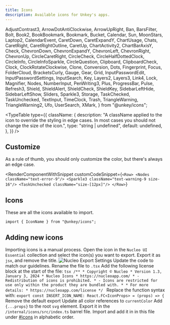 ```yaml
---
title: Icons
description: Available icons for Unkey's apps.
---
```

  AdjustContrast3,
  ArrowDotAntiClockwise,
  ArrowUpRight,
  Ban,
  BarsFilter,
  Bolt,
  Book2,
  BookBookmark,
  Bookmark,
  Bucket,
  Calendar,
  Sun,
  MoonStars,
  Laptop2,
  CalendarEvent,
  CaretDown,
  CaretExpandY,
  ChartUsage,
  Chats,
  CaretRight,
  CaretRightOutline,
  CaretUp,
  ChartActivity2,
  ChartBarAxisY,
  Check,
  ChevronDown,
  ChevronExpandY,
  ChevronLeft,
  ChevronRight,
  ChevronUp,
  CircleCaretRight,
  CircleCheck,
  CircleHalfDottedClock,
  CircleInfo,
  CircleInfoSparkle,
  CircleQuestion,
  Clipboard,
  ClipboardCheck,
  Clock,
  ClockRotateClockwise,
  Clone,
  Conversion,
  Dots,
  Fingerprint,
  Focus,
  FolderCloud,
  BracketsCurly,
  Gauge,
  Gear,
  Grid,
  InputPasswordEdit,
  InputPasswordSettings,
  InputSearch,
  Key,
  Layers2,
  Layers3,
  Link4,
  Lock,
  Magnifier,
  Nodes,
  NumberInput,
  PenWriting3,
  Plus,
  ProgressBar,
  Pulse,
  Refresh3,
  Shield,
  ShieldAlert,
  ShieldCheck,
  ShieldKey,
  SidebarLeftHide,
  SidebarLeftShow,
  Sliders,
  Sparkle3,
  Storage,
  TaskChecked,
  TaskUnchecked,
  TextInput,
  TimeClock,
  Trash,
  TriangleWarning,
  TriangleWarning2,
  Ufo,
  UserSearch,
  XMark,
} from "@unkey/icons";

<TypeTable
  type={{
    className: {
      description:
        "A className applied to the icon to override the styling in edge cases. In most cases you should not change the size of the icon.",
      type: "string | undefined",
      default: undefined,
    },
  }}
/>

## Customize
As a rule of thumb, you should only customize the color, but there's always an edge case.

<RenderComponentWithSnippet
  customCodeSnippet={`<Row>
    <Nodes className="text-error-9"/>
    <Sparkle3 className="text-warning-9 size-16"/>
    <TaskUnchecked className="size-[12px]"/>
</Row>`}
>
  <Row>
    <Nodes className="text-error-9" />
    <Sparkle3 className="text-warning-9 size-16" />
    <TaskUnchecked className="size-[12px]" />
  </Row>
</RenderComponentWithSnippet>

## Icons
These are all the icons available to import.
```tsx
import { IconName } from "@unkey/icons";
```

<div className="grid grid-cols-1 md:grid-cols-2 lg:grid-cols-3 xl:grid-cols-4 gap-8">
  <Icon name="AdjustContrast3">
    <AdjustContrast3 />
  </Icon>
  <Icon name="ArrowDotAntiClockwise">
    <ArrowDotAntiClockwise />
  </Icon>
  <Icon name="ArrowUpRight">
    <ArrowUpRight />
  </Icon>
  <Icon name="Ban">
    <Ban />
  </Icon>
  <Icon name="BarsFilter">
    <BarsFilter />
  </Icon>
  <Icon name="Bolt">
    <Bolt />
  </Icon>
  <Icon name="Book2">
    <Book2 />
  </Icon>
  <Icon name="BookBookmark">
    <BookBookmark />
  </Icon>
  <Icon name="Bookmark">
    <Bookmark />
  </Icon>
  <Icon name="BracketsCurly">
    <BracketsCurly />
  </Icon>
  <Icon name="Bucket">
    <Bucket />
  </Icon>
  <Icon name="Calendar">
    <Calendar />
  </Icon>
  <Icon name="CalendarEvent">
    <CalendarEvent />
  </Icon>
  <Icon name="CaretDown">
    <CaretDown />
  </Icon>
  <Icon name="CaretExpandY">
    <CaretExpandY />
  </Icon>
  <Icon name="CaretRight">
    <CaretRight />
  </Icon>
  <Icon name="CaretRightOutline">
    <CaretRightOutline />
  </Icon>
  <Icon name="CaretUp">
    <CaretUp />
  </Icon>
  <Icon name="ChartActivity2">
    <ChartActivity2 />
  </Icon>
  <Icon name="ChartBarAxisY">
    <ChartBarAxisY />
  </Icon>
  <Icon name="ChartUsage">
    <ChartUsage />
  </Icon>
  <Icon name="Chats">
    <Chats />
  </Icon>
  <Icon name="Check">
    <Check />
  </Icon>
  <Icon name="ChevronDown">
    <ChevronDown />
  </Icon>
  <Icon name="ChevronExpandY">
    <ChevronExpandY />
  </Icon>
  <Icon name="ChevronLeft">
    <ChevronLeft />
  </Icon>
  <Icon name="ChevronRight">
    <ChevronRight />
  </Icon>
  <Icon name="ChevronUp">
    <ChevronUp />
  </Icon>
  <Icon name="CircleCaretRight">
    <CircleCaretRight />
  </Icon>
  <Icon name="CircleCheck">
    <CircleCheck />
  </Icon>
  <Icon name="CircleHalfDottedClock">
    <CircleHalfDottedClock />
  </Icon>
  <Icon name="CircleInfo">
    <CircleInfo />
  </Icon>
  <Icon name="CircleInfoSparkle">
    <CircleInfoSparkle />
  </Icon>
  <Icon name="CircleQuestion">
    <CircleQuestion />
  </Icon>
  <Icon name="Clipboard">
    <Clipboard />
  </Icon>
  <Icon name="ClipboardCheck">
    <ClipboardCheck />
  </Icon>
  <Icon name="Clock">
    <Clock />
  </Icon>
  <Icon name="ClockRotateClockwise">
    <ClockRotateClockwise />
  </Icon>
  <Icon name="Clone">
    <Clone />
  </Icon>
  <Icon name="Conversion">
    <Conversion />
  </Icon>
  <Icon name="Dots">
    <Dots />
  </Icon>
  <Icon name="Fingerprint">
    <Fingerprint />
  </Icon>
  <Icon name="Focus">
    <Focus />
  </Icon>
  <Icon name="FolderCloud">
    <FolderCloud />
  </Icon>
  <Icon name="Gauge">
    <Gauge />
  </Icon>
  <Icon name="Gear">
    <Gear />
  </Icon>
  <Icon name="Grid">
    <Grid />
  </Icon>
  <Icon name="InputPasswordEdit">
    <InputPasswordEdit />
  </Icon>
  <Icon name="InputPasswordSettings">
    <InputPasswordSettings />
  </Icon>
  <Icon name="InputSearch">
    <InputSearch />
  </Icon>
  <Icon name="Key">
    <Key />
  </Icon>
  <Icon name="Laptop2">
    <Laptop2 />
  </Icon>
  <Icon name="Layers2">
    <Layers2 />
  </Icon>
  <Icon name="Layers3">
    <Layers3 />
  </Icon>
  <Icon name="Link4">
    <Link4 />
  </Icon>
  <Icon name="Lock">
    <Lock />
  </Icon>
  <Icon name="Magnifier">
    <Magnifier />
  </Icon>
  <Icon name="MoonStars">
    <MoonStars />
  </Icon>
  <Icon name="Nodes">
    <Nodes />
  </Icon>
  <Icon name="NumberInput">
    <NumberInput />
  </Icon>
  <Icon name="PenWriting3">
    <PenWriting3 />
  </Icon>
  <Icon name="Plus">
    <Plus />
  </Icon>
  <Icon name="ProgressBar">
    <ProgressBar />
  </Icon>
  <Icon name="Pulse">
    <Pulse />
  </Icon>
  <Icon name="Refresh3">
    <Refresh3 />
  </Icon>
  <Icon name="Shield">
    <Shield />
  </Icon>
  <Icon name="ShieldAlert">
    <ShieldAlert />
  </Icon>
  <Icon name="ShieldCheck">
    <ShieldCheck />
  </Icon>
  <Icon name="ShieldKey">
    <ShieldKey />
  </Icon>
  <Icon name="SidebarLeftHide">
    <SidebarLeftHide />
  </Icon>
  <Icon name="SidebarLeftShow">
    <SidebarLeftShow />
  </Icon>
  <Icon name="Sliders">
    <Sliders />
  </Icon>
  <Icon name="Sparkle3">
    <Sparkle3 />
  </Icon>
  <Icon name="Storage">
    <Storage />
  </Icon>
  <Icon name="Sun">
    <Sun />
  </Icon>
  <Icon name="TaskChecked">
    <TaskChecked />
  </Icon>
  <Icon name="TaskUnchecked">
    <TaskUnchecked />
  </Icon>
  <Icon name="TextInput">
    <TextInput />
  </Icon>
  <Icon name="TimeClock">
    <TimeClock />
  </Icon>
  <Icon name="Trash">
    <Trash />
  </Icon>
  <Icon name="TriangleWarning">
    <TriangleWarning />
  </Icon>
  <Icon name="TriangleWarning2">
    <TriangleWarning2 />
  </Icon>
  <Icon name="Ufo">
    <Ufo />
  </Icon>
  <Icon name="UserSearch">
    <UserSearch />
  </Icon>
  <Icon name="XMark">
    <XMark />
  </Icon>
</div>

## Adding new icons
Importing icons is a manual process.
<Steps>
<Step>
  Open the icon in the `Nucleo UI Essential` collection and select the icon(s)
  you want to export.
</Step>
<Step>
  Export it as `jsx`, and remove the title. ![Nucleo Export
  Settings](./icons-export-settings.png)
</Step>
<Step>
  Update the code to match our guidelines.
<Steps>
  <Step>
    Rename the file to `.tsx`
  </Step>
  <Step>
    Add the following license block at the start of the file:
    ```tsx
    /**
    * Copyright © Nucleo
    * Version 1.3, January 3, 2024
    * Nucleo Icons
    * https://nucleoapp.com/
    * - Redistribution of icons is prohibited.
    * - Icons are restricted for use only within the product they are bundled with.
    *
    * For more details:
    * https://nucleoapp.com/license
    */
    ```
  </Step>
  <Step>
    Replace the function syntax with: `export const INSERT_ICON_NAME: React.FC<IconProps> = (props) => {`
  </Step>
  <Step>
    Remove the default export
  </Step>
  <Step>
    Update all color references to `currentColor`
  </Step>
  <Step>
    Add `{...props}` to the root `svg` element.
  </Step>
  <Step>
    Export it in the `/internal/icons/src/index.ts` barrel file.
  </Step>
  <Step>
    Import and add it in in this file under [#icons](/design/icons#icons) in alphabetic order.
  </Step>
</Steps>
</Step>
</Steps>
